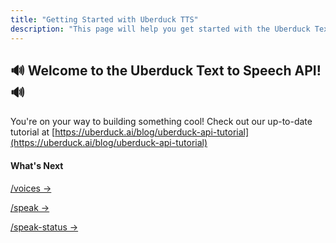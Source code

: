 ```yaml
---
title: "Getting Started with Uberduck TTS"
description: "This page will help you get started with the Uberduck Text to Speech API. You'll be up and running in a jiffy!"
---
```


## 🔊 Welcome to the Uberduck Text to Speech API! 🔊

You're on your way to building something cool! Check out our up-to-date tutorial at [https://uberduck.ai/blog/uberduck-api-tutorial](https://uberduck.ai/blog/uberduck-api-tutorial)

#### What's Next

[/voices -> ](/reference/get_voices_voices_get)

[/speak ->](/reference/generate_speech_speak_post)

[/speak-status -> ](reference/get_speak_status_speak_status_get)

